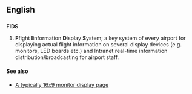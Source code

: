 {{wikipedia}}
==English==

==={{initialism}}===
'''FIDS'''

# '''F'''fight '''I'''information '''D'''isplay '''S'''ystem; a key system of every airport for displaying actual flight information on several display devices (e.g. monitors, LED boards etc.) and Intranet real-time information distribution/broadcasting for airport staff.

====See also====
* [http://www.fids3.com/arr12-e-1366x768.html A typically 16x9 monitor display page]
